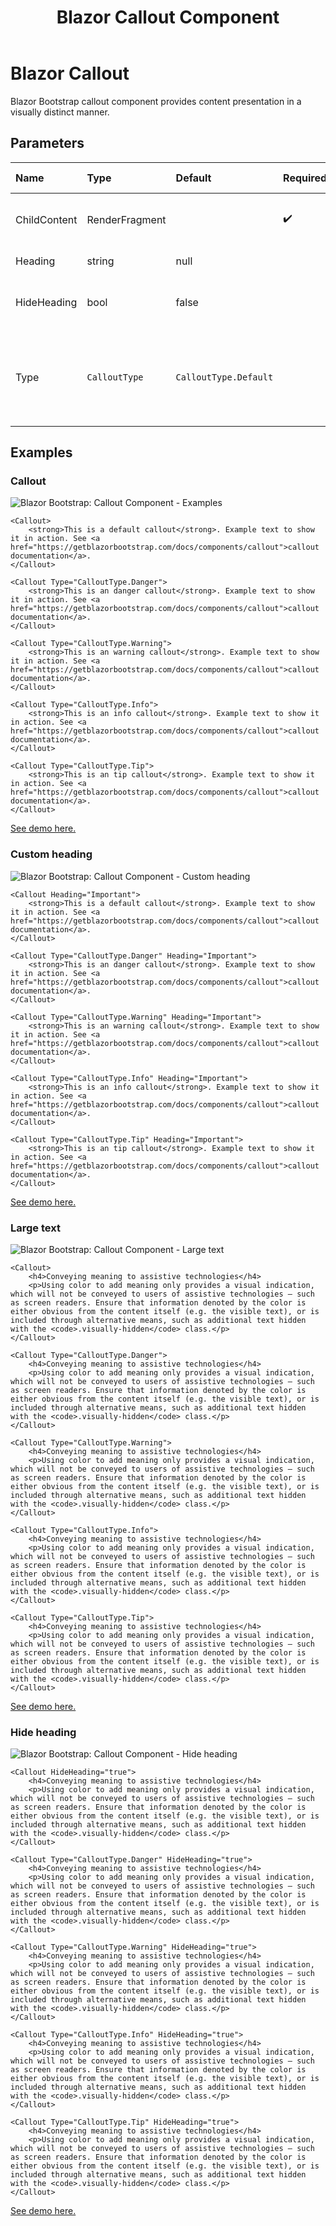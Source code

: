﻿---
title: Blazor Callout Component
description: Blazor Bootstrap callout component provides content presentation in a visually distinct manner.
image: https://i.imgur.com/y2jI9ix.png

sidebar_label: Callout
sidebar_position: 6
---


# Blazor Callout

Blazor Bootstrap callout component provides content presentation in a visually distinct manner.

<CarbonAd />

## Parameters

| Name | Type | Default | Required | Description | Added Version |
|:--|:--|:--|:--|:--|:--|
| ChildContent | RenderFragment | | ✔️ | Gets or sets the content to be rendered within the component. | 1.0.0 |
| Heading | string | null | | Gets or sets the callout heading. | 1.0.0 |
| HideHeading | bool | false | | Gets or sets a value indicating whether to hide the callout heading. | 2.0.0 |
| Type | `CalloutType` | `CalloutType.Default` | | Use `CalloutType.Default` or `CalloutType.Info` or `CalloutType.Warning` or `CalloutType.Danger` or `CalloutType.Tip` | 1.0.0 |

## Examples

### Callout

<img src="https://i.imgur.com/y2jI9ix.png" alt="Blazor Bootstrap: Callout Component - Examples" />

```cshtml {} showLineNumbers
<Callout>
    <strong>This is a default callout</strong>. Example text to show it in action. See <a href="https://getblazorbootstrap.com/docs/components/callout">callout documentation</a>.
</Callout>

<Callout Type="CalloutType.Danger">
    <strong>This is an danger callout</strong>. Example text to show it in action. See <a href="https://getblazorbootstrap.com/docs/components/callout">callout documentation</a>.
</Callout>

<Callout Type="CalloutType.Warning">
    <strong>This is an warning callout</strong>. Example text to show it in action. See <a href="https://getblazorbootstrap.com/docs/components/callout">callout documentation</a>.
</Callout>

<Callout Type="CalloutType.Info">
    <strong>This is an info callout</strong>. Example text to show it in action. See <a href="https://getblazorbootstrap.com/docs/components/callout">callout documentation</a>.
</Callout>

<Callout Type="CalloutType.Tip">
    <strong>This is an tip callout</strong>. Example text to show it in action. See <a href="https://getblazorbootstrap.com/docs/components/callout">callout documentation</a>.
</Callout>
```
[See demo here.](https://demos.blazorbootstrap.com/callout#examples)

### Custom heading

<img src="https://i.imgur.com/zCPOFRt.png" alt="Blazor Bootstrap: Callout Component - Custom heading" />

```cshtml {} showLineNumbers
<Callout Heading="Important">
    <strong>This is a default callout</strong>. Example text to show it in action. See <a href="https://getblazorbootstrap.com/docs/components/callout">callout documentation</a>.
</Callout>

<Callout Type="CalloutType.Danger" Heading="Important">
    <strong>This is an danger callout</strong>. Example text to show it in action. See <a href="https://getblazorbootstrap.com/docs/components/callout">callout documentation</a>.
</Callout>

<Callout Type="CalloutType.Warning" Heading="Important">
    <strong>This is an warning callout</strong>. Example text to show it in action. See <a href="https://getblazorbootstrap.com/docs/components/callout">callout documentation</a>.
</Callout>

<Callout Type="CalloutType.Info" Heading="Important">
    <strong>This is an info callout</strong>. Example text to show it in action. See <a href="https://getblazorbootstrap.com/docs/components/callout">callout documentation</a>.
</Callout>

<Callout Type="CalloutType.Tip" Heading="Important">
    <strong>This is an tip callout</strong>. Example text to show it in action. See <a href="https://getblazorbootstrap.com/docs/components/callout">callout documentation</a>.
</Callout>
```
[See demo here.](https://demos.blazorbootstrap.com/callout#custom-heading)

### Large text

<img src="https://i.imgur.com/nnGZsvL.png" alt="Blazor Bootstrap: Callout Component - Large text" />

```cshtml {} showLineNumbers
<Callout>
    <h4>Conveying meaning to assistive technologies</h4>
    <p>Using color to add meaning only provides a visual indication, which will not be conveyed to users of assistive technologies – such as screen readers. Ensure that information denoted by the color is either obvious from the content itself (e.g. the visible text), or is included through alternative means, such as additional text hidden with the <code>.visually-hidden</code> class.</p>
</Callout>

<Callout Type="CalloutType.Danger">
    <h4>Conveying meaning to assistive technologies</h4>
    <p>Using color to add meaning only provides a visual indication, which will not be conveyed to users of assistive technologies – such as screen readers. Ensure that information denoted by the color is either obvious from the content itself (e.g. the visible text), or is included through alternative means, such as additional text hidden with the <code>.visually-hidden</code> class.</p>
</Callout>

<Callout Type="CalloutType.Warning">
    <h4>Conveying meaning to assistive technologies</h4>
    <p>Using color to add meaning only provides a visual indication, which will not be conveyed to users of assistive technologies – such as screen readers. Ensure that information denoted by the color is either obvious from the content itself (e.g. the visible text), or is included through alternative means, such as additional text hidden with the <code>.visually-hidden</code> class.</p>
</Callout>

<Callout Type="CalloutType.Info">
    <h4>Conveying meaning to assistive technologies</h4>
    <p>Using color to add meaning only provides a visual indication, which will not be conveyed to users of assistive technologies – such as screen readers. Ensure that information denoted by the color is either obvious from the content itself (e.g. the visible text), or is included through alternative means, such as additional text hidden with the <code>.visually-hidden</code> class.</p>
</Callout>

<Callout Type="CalloutType.Tip">
    <h4>Conveying meaning to assistive technologies</h4>
    <p>Using color to add meaning only provides a visual indication, which will not be conveyed to users of assistive technologies – such as screen readers. Ensure that information denoted by the color is either obvious from the content itself (e.g. the visible text), or is included through alternative means, such as additional text hidden with the <code>.visually-hidden</code> class.</p>
</Callout>
```
[See demo here.](https://demos.blazorbootstrap.com/callout#large-text)

### Hide heading

<img src="https://i.imgur.com/mfCYZro.png" alt="Blazor Bootstrap: Callout Component - Hide heading" />

```cshtml {} showLineNumbers
<Callout HideHeading="true">
    <h4>Conveying meaning to assistive technologies</h4>
    <p>Using color to add meaning only provides a visual indication, which will not be conveyed to users of assistive technologies – such as screen readers. Ensure that information denoted by the color is either obvious from the content itself (e.g. the visible text), or is included through alternative means, such as additional text hidden with the <code>.visually-hidden</code> class.</p>
</Callout>

<Callout Type="CalloutType.Danger" HideHeading="true">
    <h4>Conveying meaning to assistive technologies</h4>
    <p>Using color to add meaning only provides a visual indication, which will not be conveyed to users of assistive technologies – such as screen readers. Ensure that information denoted by the color is either obvious from the content itself (e.g. the visible text), or is included through alternative means, such as additional text hidden with the <code>.visually-hidden</code> class.</p>
</Callout>

<Callout Type="CalloutType.Warning" HideHeading="true">
    <h4>Conveying meaning to assistive technologies</h4>
    <p>Using color to add meaning only provides a visual indication, which will not be conveyed to users of assistive technologies – such as screen readers. Ensure that information denoted by the color is either obvious from the content itself (e.g. the visible text), or is included through alternative means, such as additional text hidden with the <code>.visually-hidden</code> class.</p>
</Callout>

<Callout Type="CalloutType.Info" HideHeading="true">
    <h4>Conveying meaning to assistive technologies</h4>
    <p>Using color to add meaning only provides a visual indication, which will not be conveyed to users of assistive technologies – such as screen readers. Ensure that information denoted by the color is either obvious from the content itself (e.g. the visible text), or is included through alternative means, such as additional text hidden with the <code>.visually-hidden</code> class.</p>
</Callout>

<Callout Type="CalloutType.Tip" HideHeading="true">
    <h4>Conveying meaning to assistive technologies</h4>
    <p>Using color to add meaning only provides a visual indication, which will not be conveyed to users of assistive technologies – such as screen readers. Ensure that information denoted by the color is either obvious from the content itself (e.g. the visible text), or is included through alternative means, such as additional text hidden with the <code>.visually-hidden</code> class.</p>
</Callout>
```

[See demo here.](https://demos.blazorbootstrap.com/callout#hide-heading)
